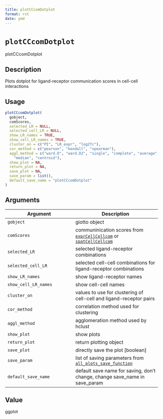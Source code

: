 ```yaml
--- 
title: plotCCcomDotplot 
format: rst 
date: ymd 
--- 
```

# `plotCCcomDotplot`

plotCCcomDotplot


## Description

Plots dotplot for ligand-receptor communication scores in cell-cell interactions


## Usage

```r
plotCCcomDotplot(
  gobject,
  comScores,
  selected_LR = NULL,
  selected_cell_LR = NULL,
  show_LR_names = TRUE,
  show_cell_LR_names = TRUE,
  cluster_on = c("PI", "LR_expr", "log2fc"),
  cor_method = c("pearson", "kendall", "spearman"),
  aggl_method = c("ward.D", "ward.D2", "single", "complete", "average", "mcquitty",
    "median", "centroid"),
  show_plot = NA,
  return_plot = NA,
  save_plot = NA,
  save_param = list(),
  default_save_name = "plotCCcomDotplot"
)
```


## Arguments

Argument      |Description
------------- |----------------
`gobject`     |     giotto object
`comScores`     |     communinication scores from [`exprCellCellcom`](#exprcellcellcom) or [`spatCellCellcom`](#spatcellcellcom)
`selected_LR`     |     selected ligand-receptor combinations
`selected_cell_LR`     |     selected cell-cell combinations for ligand-receptor combinations
`show_LR_names`     |     show ligand-receptor names
`show_cell_LR_names`     |     show cell-cell names
`cluster_on`     |     values to use for clustering of cell-cell and ligand-receptor pairs
`cor_method`     |     correlation method used for clustering
`aggl_method`     |     agglomeration method used by hclust
`show_plot`     |     show plots
`return_plot`     |     return plotting object
`save_plot`     |     directly save the plot [boolean]
`save_param`     |     list of saving parameters from [`all_plots_save_function`](#allplotssavefunction)
`default_save_name`     |     default save name for saving, don't change, change save_name in save_param


## Value

ggplot


